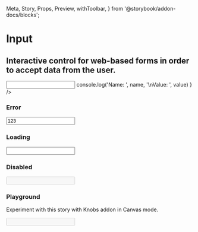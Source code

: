   Meta,
  Story,
  Props,
  Preview,
  withToolbar,
} from '@storybook/addon-docs/blocks';


<Meta title="Design System|Input" component={Input} />

# Input

## Interactive control for web-based forms in order to accept data from the user.

<Preview withToolbar>
  <Story name="default">
    <Input
      name="bar"
      onChange={(name, value) =>
        console.log('Name: ', name, '\nValue: ', value)
      }
    />
  </Story>
</Preview>

<Props of={Input} />

### Error

<Preview withToolbar>
  <Story name="error">
    <Input error="Some error msg." value="123" />
  </Story>
</Preview>

### Loading

<Preview withToolbar>
  <Story name="loading">
    <Input loading />
  </Story>
</Preview>

### Disabled

<Preview withToolbar>
  <Story name="disabled">
    <Input disabled />
  </Story>
</Preview>

### Playground

Experiment with this story with Knobs addon in Canvas mode.

<Story name="knobs" decorators={[withKnobs]}>
  <Input
    loading={boolean('loading')}
    error={boolean('error')}
    disabled={boolean('disabled')}
  />
</Story>
